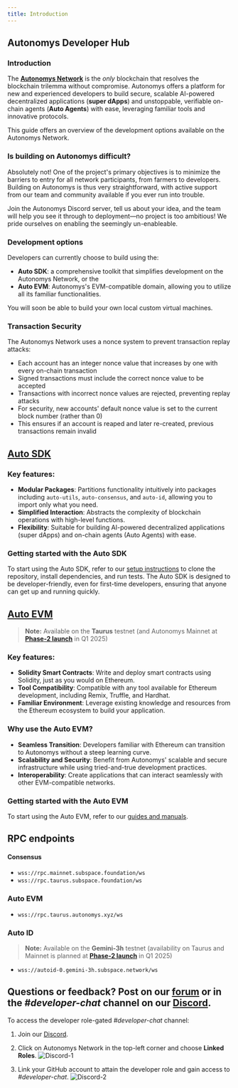 ```yaml
---
title: Introduction
---
```


## Autonomys Developer Hub

### Introduction
The [**Autonomys Network**](https://autonomys.xyz) is the *only* blockchain that resolves the blockchain trilemma without compromise. Autonomys offers a platform for new and experienced developers to build secure, scalable AI-powered decentralized applications (**super dApps**) and unstoppable, verifiable on-chain agents (**Auto Agents**) with ease, leveraging familiar tools and innovative protocols.

This guide offers an overview of the development options available on the Autonomys Network.

### Is building on Autonomys difficult?

Absolutely not! One of the project's primary objectives is to minimize the barriers to entry for all network participants, from farmers to developers. Building on Autonomys is thus very straightforward, with active support from our team and community available if you ever run into trouble.

Join the Autonomys Discord server, tell us about your idea, and the team will help you see it through to deployment—no project is too ambitious! We pride ourselves on enabling the seemingly un-enableable.

### Development options

Developers can currently choose to build using the:
- **Auto SDK**: a comprehensive toolkit that simplifies development on the Autonomys Network, or the
- **Auto EVM**: Autonomys's EVM-compatible domain, allowing you to utilize all its familiar functionalities.

You will soon be able to build your own local custom virtual machines.

### Transaction Security
The Autonomys Network uses a nonce system to prevent transaction replay attacks:

- Each account has an integer nonce value that increases by one with every on-chain transaction
- Signed transactions must include the correct nonce value to be accepted
- Transactions with incorrect nonce values are rejected, preventing replay attacks
- For security, new accounts' default nonce value is set to the current block number (rather than 0)
- This ensures if an account is reaped and later re-created, previous transactions remain invalid

## [Auto SDK](/sdk)

### Key features:
- **Modular Packages**: Partitions functionality intuitively into packages including `auto-utils`, `auto-consensus`, and `auto-id`, allowing you to import only what you need.
- **Simplified Interaction**: Abstracts the complexity of blockchain operations with high-level functions.
- **Flexibility**: Suitable for building AI-powered decentralized applications (super dApps) and on-chain agents (Auto Agents) with ease.

### Getting started with the Auto SDK
To start using the Auto SDK, refer to our [setup instructions](/sdk) to clone the repository, install dependencies, and run tests. The Auto SDK is designed to be developer-friendly, even for first-time developers, ensuring that anyone can get up and running quickly.

## [Auto EVM](/evm/introduction)

> **Note:** Available on the **Taurus** testnet (and Autonomys Mainnet at [**Phase-2 launch**](https://forum.autonomys.xyz/t/phased-launch-roadmap/4414) in Q1 2025)

### Key features:
- **Solidity Smart Contracts**: Write and deploy smart contracts using Solidity, just as you would on Ethereum.
- **Tool Compatibility**: Compatible with any tool available for Ethereum development, including Remix, Truffle, and Hardhat.
- **Familiar Environment**: Leverage existing knowledge and resources from the Ethereum ecosystem to build your application.

### Why use the Auto EVM?
- **Seamless Transition**: Developers familiar with Ethereum can transition to Autonomys without a steep learning curve.
- **Scalability and Security**: Benefit from Autonomys' scalable and secure infrastructure while using tried-and-true development practices.
- **Interoperability**: Create applications that can interact seamlessly with other EVM-compatible networks.

### Getting started with the Auto EVM
To start using the Auto EVM, refer to our [guides and manuals](/evm/introduction).

## RPC endpoints

#### Consensus
- `wss://rpc.mainnet.subspace.foundation/ws`
- `wss://rpc.taurus.subspace.foundation/ws`

### Auto EVM
- `wss://rpc.taurus.autonomys.xyz/ws`

### Auto ID

> **Note:** Available on the **Gemini-3h** testnet (availability on Taurus and Mainnet is planned at [**Phase-2 launch**](https://forum.autonomys.xyz/t/phased-launch-roadmap/4414) in Q1 2025)

- `wss://autoid-0.gemini-3h.subspace.network/ws`

## Questions or feedback? Post on our [forum](https://forum.autonomys.xyz/) or in the *#developer-chat* channel on our [Discord](https://discord.gg/EAw6B48r).

To access the developer role-gated *#developer-chat* channel:
1. Join our [Discord](https://discord.gg/vhv5cEZN).
2. Click on Autonomys Network in the top-left corner and choose **Linked Roles**.
   ![Discord-1](/developers/Discord-1.png)

3. Link your GitHub account to attain the developer role and gain access to *#developer-chat*. 
   ![Discord-2](/developers/Discord-2.png)
